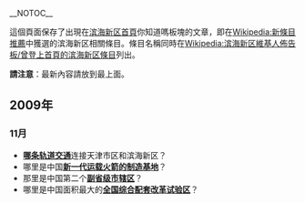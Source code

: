 __NOTOC__

這個頁面保存了出現在[[Portal:滨海新区|滨海新区首頁]]你知道嗎板塊的文章，即在[[Wikipedia:新條目推薦|Wikipedia:新條目推薦]]中獲選的滨海新区相關條目。條目名稱同時在[[Wikipedia:滨海新区維基人佈告板/曾登上首頁的滨海新区條目|Wikipedia:滨海新区維基人佈告板/曾登上首頁的滨海新区條目]]列出。

'''請注意'''：最新內容請放到最上面。



==2009年==
===11月===
*'''[[津滨轻轨|哪条轨道交通]]'''连接天津市区和滨海新区？ 
*哪里是中国'''[[滨海新区|新一代运载火箭的制造基地]]'''？
*那里是中国第二个'''[[滨海新区|副省级市辖区]]'''？
*哪里是中国面积最大的'''[[滨海新区|全国综合配套改革试验区]]'''？